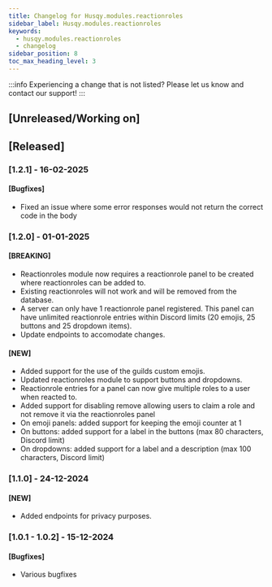 ```yaml
---
title: Changelog for Husqy.modules.reactionroles
sidebar_label: Husqy.modules.reactionroles
keywords:
  - husqy.modules.reactionroles
  - changelog
sidebar_position: 8
toc_max_heading_level: 3
---
```


:::info
Experiencing a change that is not listed? Please let us know and contact our support!
:::

## [Unreleased/Working on]

## [Released]

### [1.2.1] - 16-02-2025

#### [Bugfixes]

- Fixed an issue where some error responses would not return the correct code in the body

### [1.2.0] - 01-01-2025

#### [BREAKING]

- Reactionroles module now requires a reactionrole panel to be created where reactionroles can be added to.
- Existing reactionroles will not work and will be removed from the database.
- A server can only have 1 reactionrole panel registered. This panel can have unlimited reactionrole entries within Discord limits (20 emojis, 25 buttons and 25 dropdown items).
- Update endpoints to accomodate changes.

#### [NEW]

- Added support for the use of the guilds custom emojis.
- Updated reactionroles module to support buttons and dropdowns.
- Reactionrole entries for a panel can now give multiple roles to a user when reacted to.
- Added support for disabling remove allowing users to claim a role and not remove it via the reactionroles panel
- On emoji panels: added support for keeping the emoji counter at 1
- On buttons: added support for a label in the buttons (max 80 characters, Discord limit)
- On dropdowns: added support for a label and a description (max 100 characters, Discord limit)

### [1.1.0] - 24-12-2024

#### [NEW]

- Added endpoints for privacy purposes.

### [1.0.1 - 1.0.2] - 15-12-2024

#### [Bugfixes]

- Various bugfixes
